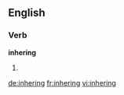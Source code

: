 ==English==

===Verb===
'''inhering'''

# {{present participle of|[[inhere]]}}

[[de:inhering]]
[[fr:inhering]]
[[vi:inhering]]